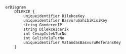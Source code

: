 ```mermaid
erDiagram
    DILEKCE {
        uniqueidentifier DilekceKey
        uniqueidentifier BasvuruSahibiKisiKey
        string GonderenIP
        string DilekceIcerik
        int CevapIstekTurNo
        int GelisYoluTurNo
        uniqueidentifier VatandasBasvuruReferansKey
    }
```

